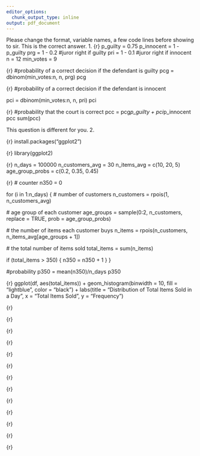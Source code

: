 ```yaml
---
editor_options:
  chunk_output_type: inline
output: pdf_document
---
```


Please change the format, variable names, a few code lines before showing to sir. 
This is the correct answer.
1.
{r}
p_guilty = 0.75
p_innocent = 1 - p_guilty
prg = 1 - 0.2 #juror right if guilty
pri = 1 - 0.1 #juror right if innocent
n = 12
min_votes = 9




{r}
#probability of a correct decision if the defendant is guilty
pcg = dbinom(min_votes:n, n, prg)
pcg


{r}
#probability of a correct decision if the defendant is innocent

pci = dbinom(min_votes:n, n, pri)
pci


{r}
#probability that the court is correct
pcc = pcg*p_guilty + pci*p_innocent
pcc
sum(pcc)


This question is different for you. 
2.


{r}
install.packages("ggplot2")



{r}
library(ggplot2)


{r}
n_days = 100000
n_customers_avg = 30
n_items_avg = c(10, 20, 5)
age_group_probs = c(0.2, 0.35, 0.45)



{r}
# counter
n350 = 0


for (i in 1:n_days) {
  # number of customers
  n_customers = rpois(1, n_customers_avg)
  
  # age group of each customer
  age_groups = sample(0:2, n_customers, replace = TRUE, prob = age_group_probs)
  
  # the number of items each customer buys
  n_items = rpois(n_customers, n_items_avg[age_groups + 1])
  
  # the total number of items sold
  total_items = sum(n_items)
  
 
  if (total_items > 350) {
    n350 = n350 + 1
  }
}

#probability 
p350 = mean(n350)/n_days 
p350

{r}
ggplot(df, aes(total_items)) +
  geom_histogram(binwidth = 10, fill = "lightblue", color = "black") +
  labs(title = "Distribution of Total Items Sold in a Day", x = "Total Items Sold", y = "Frequency")




{r}



{r}



{r}



{r}



{r}



{r}



{r}



{r}



{r}



{r}



{r}



{r}



{r}

